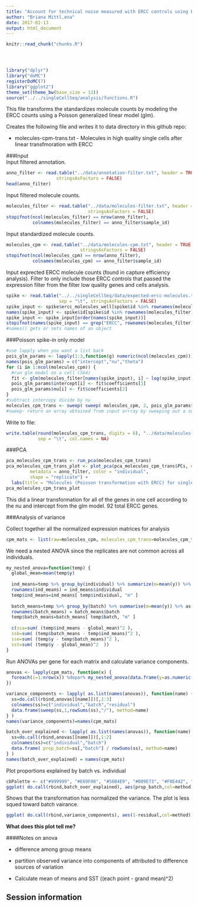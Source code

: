 ```yaml
---
title: "Account for technical noise measured with ERCC controls using Poisson GLM transformation"
author: "Briana Mittl,ena"
date: 2017-02-13
output: html_document
---
```


<!-- The file analysis/chunks.R contains chunks that define default settings
shared across the workflowr files. -->
```r
knitr::read_chunk("chunks.R")
```

<!-- Update knitr chunk options -->
```r
```

<!-- Insert the date the file was last updated -->
```r
```

<!-- Insert the code version (Git commit SHA1) if Git repository exists and R
 package git2r is installed -->
```r
```

```r
library("dplyr")
library("doMC")
registerDoMC(7)
library("ggplot2")
theme_set(theme_bw(base_size = 12))
source("../../singleCellSeq/analysis/functions.R")
```
This file transforms the standardizes molecule counts by modeling the ERCC counts using a Poisson generalized linear model (glm).  

Creates the following file and writes it to data directory in this github repo:    

* molecules-cpm-trans.txt - Molecules in high quality single cells after linear transfmoration with ERCC  


###Input  
Input filtered annotation.  
```r
anno_filter <- read.table("../data/annotation-filter.txt", header = TRUE,
                   stringsAsFactors = FALSE)
head(anno_filter)
```
Input filtered molecule counts.  

```r
molecules_filter <- read.table("../data/molecules-filter.txt", header = TRUE,
                               stringsAsFactors = FALSE)
stopifnot(ncol(molecules_filter) == nrow(anno_filter),
          colnames(molecules_filter) == anno_filter$sample_id)
```

Input standardized molecule counts.  

```r
molecules_cpm <- read.table("../data/molecules-cpm.txt", header = TRUE,
                            stringsAsFactors = FALSE)
stopifnot(ncol(molecules_cpm) == nrow(anno_filter),
          colnames(molecules_cpm) == anno_filter$sample_id)
```

Input exprected ERCC molecule counts (found in capture efficiency analysis). Filter to only include those ERCC controls that passed the expression filter from the filter low quality genes and cells analysis.  

```r
spike <- read.table("../../singleCellSeq/data/expected-ercc-molecules.txt", header = TRUE,
                    sep = "\t", stringsAsFactors = FALSE)
spike_input <- spike$ercc_molecules_well[spike$id %in% rownames(molecules_filter)]
names(spike_input) <- spike$id[spike$id %in% rownames(molecules_filter)]
spike_input <- spike_input[order(names(spike_input))]
stopifnot(names(spike_input) == grep("ERCC", rownames(molecules_filter), value = TRUE))
#names() gets or sets names of an object 
```
###Poisson spike-in only model  

```r
#use lapply when you want a list back 
pois_glm_params <- lapply(1:3,function(g) numeric(ncol(molecules_cpm)))
names(pois_glm_params) = c("intercept","nu","theta")
for (i in 1:ncol(molecules_cpm)) {
  #run glm model on a cell (564)
  fit <- glm(molecules_filter[names(spike_input), i] ~ log(spike_input), family="poisson")
  pois_glm_params$intercept[i] <- fit$coefficients[1]
  pois_glm_params$nu[i] <- fit$coefficients[2]
}
#subtract intercepy divide by nu 
molecules_cpm_trans <- sweep( sweep( molecules_cpm, 2, pois_glm_params$intercept, "-"), 2,pois_glm_params$nu, "/" )
#sweep- return an array obtained from input arrray by sweeping out a summary stat
```

Write to file:  
```r
write.table(round(molecules_cpm_trans, digits = 6), "../data/molecules-cpm-trans.txt", quote = FALSE,
            sep = "\t", col.names = NA)

```
###PCA  

```r
pca_molecules_cpm_trans <- run_pca(molecules_cpm_trans)
pca_molecules_cpm_trans_plot <- plot_pca(pca_molecules_cpm_trans$PCs, explained = pca_molecules_cpm_trans$explained,
         metadata = anno_filter, color = "individual",
         shape = "replicate") +
  labs(title = "Molecules (Poisson transformation with ERCC) for single cells")
pca_molecules_cpm_trans_plot
```
This did a linear transformation for all of the genes in one cell according to the nu and intercept from the glm model. 92 total ERCC genes.  


###Analysis of variance  

Collect together all the normalized expression matrices for analysis  

```r
cpm_mats <- list(raw=molecules_cpm, molecules_cpm_trans=molecules_cpm_trans)
```
We need a nested ANOVA since the replicates are not common across all individuals.  

```r
my_nested_anova=function(temp) {
  global_mean=mean(temp$y)
  
  ind_means=temp %>% group_by(individual) %>% summarize(m=mean(y)) %>% as.data.frame
  rownames(ind_means) = ind_means$individual
  temp$ind_means=ind_means[ temp$individual, "m" ]
  
  batch_means=temp %>% group_by(batch) %>% summarise(m=mean(y)) %>% as.data.frame
  rownames(batch_means) = batch_means$batch 
  temp$batch_means=batch_means[ temp$batch, "m" ]
  
  c(ssa=sum( (temp$ind_means - global_mean)^2 ),
  ssb=sum( (temp$batch_means - temp$ind_means)^2 ),
  sse=sum( (temp$y - temp$batch_means)^2 ),
  sst=sum( (temp$y - global_mean)^2  ))
}
```
Run ANOVAs per gene for each matrix and calculate variance components.  

```r
anovas <- lapply(cpm_mats, function(x) {
  foreach(i=1:nrow(x)) %dopar% my_nested_anova(data.frame(y=as.numeric(x[i,]), batch=anno_filter$batch, individual=anno_filter$individual))
})

variance_components <- lapply( as.list(names(anovas)), function(name) {
  ss=do.call(rbind,anovas[[name]])[,1:3]
  colnames(ss)=c("individual","batch","residual")
  data.frame(sweep(ss,1,rowSums(ss),"/"), method=name)
} )
names(variance_components)=names(cpm_mats)

batch_over_explained <- lapply( as.list(names(anovas)), function(name) {
  ss=do.call(rbind,anovas[[name]])[,1:2]
  colnames(ss)=c("individual","batch")
  data.frame( prop_batch=ss[,"batch"] / rowSums(ss), method=name)
} )
names(batch_over_explained) = names(cpm_mats)
```

Plot proportions explained by batch vs. individual  

```r

cbPalette <- c("#999999", "#E69F00", "#56B4E9", "#009E73", "#F0E442", "#0072B2", "#D55E00", "#CC79A7")
ggplot( do.call(rbind,batch_over_explained), aes(prop_batch,col=method)) + geom_density(alpha=0.2, position="identity") + xlab("variance_batch / (variance_batch + variance_individual)") + theme(legend.position=c(.8,.8)) + scale_colour_manual(values=cbPalette)+ scale_fill_manual(values=cbPalette)

```

Shows that the transformation has normalized the variance. The plot is less squed toward batch vairance.   

```r
ggplot( do.call(rbind,variance_components), aes(1-residual,col=method)) + geom_density() + xlab("proportion variance explained") + xlim(0,.5)+ scale_colour_manual(values=cbPalette) + theme(legend.position=c(.8,.8))
```
**What does this plot tell me?**   



####Notes on anova  

* difference among group means 

* partition observed variance into components of attributed to difference sources of variation  

* Calculate mean of means and SST ((each point - grand mean)^2)

## Session information

<!-- Insert the session information into the document -->
```r
```
